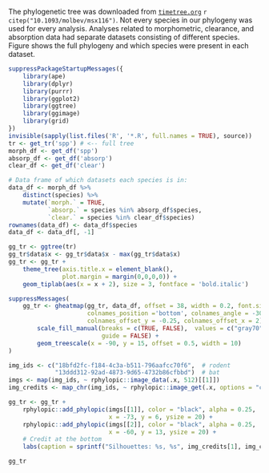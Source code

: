 

<!---
% This document talks about and produces a phylogenetic tree for the supplemental info.
-->

The phylogenetic tree was downloaded from [`timetree.org`](timetree.org)
`r citep("10.1093/molbev/msx116")`.
Not every species in our phylogeny was used for every analysis.
Analyses related to morphometric, clearance, and absorption data had separate
datasets consisting of different species.
Figure \ref{fig:phylo-plot} shows the full phylogeny and which species were 
present in each dataset.


```r
suppressPackageStartupMessages({
    library(ape)
    library(dplyr)
    library(purrr)
    library(ggplot2)
    library(ggtree)
    library(ggimage)
    library(grid)
})
invisible(sapply(list.files('R', '*.R', full.names = TRUE), source))
tr <- get_tr('spp') # <-- full tree
morph_df <- get_df('spp')
absorp_df <- get_df('absorp')
clear_df <- get_df('clear')

# Data frame of which datasets each species is in:
data_df <- morph_df %>%
    distinct(species) %>% 
    mutate(`morph.` = TRUE, 
           `absorp.` = species %in% absorp_df$species,
           `clear.` = species %in% clear_df$species)
rownames(data_df) <- data_df$species
data_df <- data_df[, -1]
```




```r
gg_tr <- ggtree(tr)
gg_tr$data$x <- gg_tr$data$x - max(gg_tr$data$x)
gg_tr <- gg_tr + 
    theme_tree(axis.title.x = element_blank(),
               plot.margin = margin(0,0,0,0)) +
    geom_tiplab(aes(x = x + 2), size = 3, fontface = 'bold.italic')

suppressMessages(
    gg_tr <- gheatmap(gg_tr, data_df, offset = 38, width = 0.2, font.size = 2.5, 
                      colnames_position ='bottom', colnames_angle = -30, 
                      colnames_offset_y = -0.25, colnames_offset_x = 2) +
        scale_fill_manual(breaks = c(TRUE, FALSE),  values = c("gray70", "dodgerblue"),
                          guide = FALSE) +
        geom_treescale(x = -90, y = 15, offset = 0.5, width = 10)
)

img_ids <- c("18bfd2fc-f184-4c3a-b511-796aafcc70f6",  # rodent
             "13ddd312-92ad-4873-9d65-4732b86cfbbd")  # bat
imgs <- map(img_ids, ~ rphylopic::image_data(.x, 512)[[1]])
img_credits <- map_chr(img_ids, ~ rphylopic::image_get(.x, options = "credit")$credit)

gg_tr <- gg_tr +
    rphylopic::add_phylopic(imgs[[1]], color = "black", alpha = 0.25,
                            x = -73, y = 6, ysize = 20) +
    rphylopic::add_phylopic(imgs[[2]], color = "black", alpha = 0.25,
                            x = -60, y = 13, ysize = 20) +
    # Credit at the bottom
    labs(caption = sprintf("Silhouettes: %s, %s", img_credits[1], img_credits[2]))

gg_tr
```

